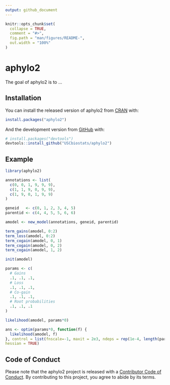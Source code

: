 ```yaml
---
output: github_document
---
```


<!-- README.md is generated from README.Rmd. Please edit that file -->

```r
knitr::opts_chunk$set(
  collapse = TRUE,
  comment = "#>",
  fig.path = "man/figures/README-",
  out.width = "100%"
)
```

# aphylo2

<!-- badges: start -->
<!-- badges: end -->

The goal of aphylo2 is to ...

## Installation

You can install the released version of aphylo2 from [CRAN](https://CRAN.R-project.org) with:

``` r
install.packages("aphylo2")
```

And the development version from [GitHub](https://github.com/) with:

``` r
# install.packages("devtools")
devtools::install_github("USCbiostats/aphylo2")
```
## Example

```r
library(aphylo2)

annotations <- list(
  c(0, 0, 1, 9, 9, 9),
  c(1, 1, 9, 0, 9, 9),
  c(1, 9, 0, 1, 9, 9)
)

geneid   <- c(0, 1, 2, 3, 4, 5)
parentid <- c(4, 4, 5, 5, 6, 6)

amodel <- new_model(annotations, geneid, parentid)

term_gains(amodel, 0:2)
term_loss(amodel, 0:2)
term_cogain(amodel, 0, 1)
term_cogain(amodel, 0, 2)
term_cogain(amodel, 1, 2)

init(amodel)

params <- c(
  # Gains
  .1, .1, .1,
  # Loss
  .1, .1, .1,
  # Co-gain
  .1, .1, .1,
  # Root probabilities
  .1, .1, .1
)

likelihood(amodel, params*0)

ans <- optim(params*0, function(f) {
  likelihood(amodel, f)
}, control = list(fnscale=-1, maxit = 2e3, ndeps = rep(1e-4, length(params))),
hessian = TRUE)
```


## Code of Conduct
  
Please note that the aphylo2 project is released with a [Contributor Code of Conduct](https://contributor-covenant.org/version/2/0/CODE_OF_CONDUCT.html). By contributing to this project, you agree to abide by its terms.
